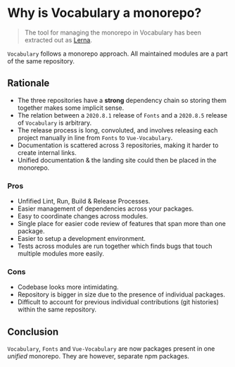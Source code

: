 
<Meta title="Vocabulary/Structure" />

# Why is Vocabulary a monorepo?

> The tool for managing the monorepo in Vocabulary has been extracted out as [Lerna](https://github.com/lerna/lerna).

`Vocabulary` follows a monorepo approach. All maintained modules are a part of the same repository.

## Rationale

-  The three repositories have a  **strong**  dependency chain so storing them together makes some implicit sense.
-  The relation between a `2020.8.1` release of `Fonts` and a `2020.8.5` release of `Vocabulary` is arbitrary.
-  The release process is long, convoluted, and involves releasing each project manually in line from `Fonts` to `Vue-Vocabulary`.  
-   Documentation is scattered across 3 repositories, making it harder to create internal links.
-   Unified documentation & the landing site could then be placed in the monorepo.

### Pros

- Unfified Lint, Run, Build & Release Processes.
- Easier management of dependencies across your packages.
- Easy to coordinate changes across modules.
- Single place for easier code review of features that span more than one package.
- Easier to setup a development environment.
- Tests across modules are run together which finds bugs that touch multiple modules more easily.

### Cons
 * Codebase looks more intimidating.
 * Repository is bigger in size due to the presence of individual packages.
 * Difficult to account for previous individual contributions (git histories) within the same repository.

## Conclusion

`Vocabulary`, `Fonts` and `Vue-Vocabulary` are now packages present in one _unified_ monorepo. They are however, separate npm packages.
